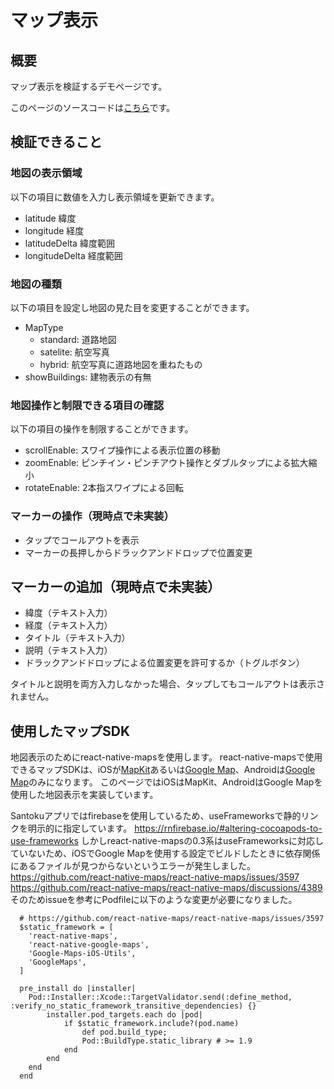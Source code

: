 # マップ表示

## 概要

マップ表示を検証するデモページです。

このページのソースコードは[こちら](https://github.com/{@inject:organization}/mobile-app-crib-notes/tree/master/example-app/SantokuApp/src/features/demo-map)です。

## 検証できること

### 地図の表示領域

以下の項目に数値を入力し表示領域を更新できます。

- latitude 緯度
- longitude 経度
- latitudeDelta 緯度範囲
- longitudeDelta 経度範囲

### 地図の種類

以下の項目を設定し地図の見た目を変更することができます。

- MapType
  - standard: 道路地図
  - satelite: 航空写真
  - hybrid: 航空写真に道路地図を重ねたもの
- showBuildings: 建物表示の有無

### 地図操作と制限できる項目の確認

以下の項目の操作を制限することができます。

- scrollEnable: スワイプ操作による表示位置の移動
- zoomEnable: ピンチイン・ピンチアウト操作とダブルタップによる拡大縮小
- rotateEnable: 2本指スワイプによる回転

### マーカーの操作（現時点で未実装）

- タップでコールアウトを表示
- マーカーの長押しからドラックアンドドロップで位置変更

## マーカーの追加（現時点で未実装）

- 緯度（テキスト入力）
- 経度（テキスト入力）
- タイトル（テキスト入力）
- 説明（テキスト入力）
- ドラックアンドドロップによる位置変更を許可するか（トグルボタン）

タイトルと説明を両方入力しなかった場合、タップしてもコールアウトは表示されません。

## 使用したマップSDK

地図表示のためにreact-native-mapsを使用します。
react-native-mapsで使用できるマップSDKは、iOSが[MapKit](https://developer.apple.com/documentation/mapkit/)あるいは[Google Map](https://developers.google.com/maps/documentation/ios-sdk?hl=ja)、Androidは[Google Map](https://developers.google.com/maps/documentation/android-sdk?hl=ja)のみになります。
このページではiOSはMapKit、AndroidはGoogle Mapを使用した地図表示を実装しています。

Santokuアプリではfirebaseを使用しているため、useFrameworksで静的リンクを明示的に指定しています。
https://rnfirebase.io/#altering-cocoapods-to-use-frameworks
しかしreact-native-mapsの0.3系はuseFrameworksに対応していないため、iOSでGoogle Mapを使用する設定でビルドしたときに依存関係にあるファイルが見つからないというエラーが発生しました。
https://github.com/react-native-maps/react-native-maps/issues/3597
https://github.com/react-native-maps/react-native-maps/discussions/4389
そのためissueを参考にPodfileに以下のような変更が必要になりました。

```
  # https://github.com/react-native-maps/react-native-maps/issues/3597
  $static_framework = [
    'react-native-maps',
    'react-native-google-maps',
    'Google-Maps-iOS-Utils',
    'GoogleMaps',
  ]

  pre_install do |installer|
    Pod::Installer::Xcode::TargetValidator.send(:define_method, :verify_no_static_framework_transitive_dependencies) {}
        installer.pod_targets.each do |pod|
            if $static_framework.include?(pod.name)
                def pod.build_type;
                Pod::BuildType.static_library # >= 1.9
            end
        end
    end
  end
```

